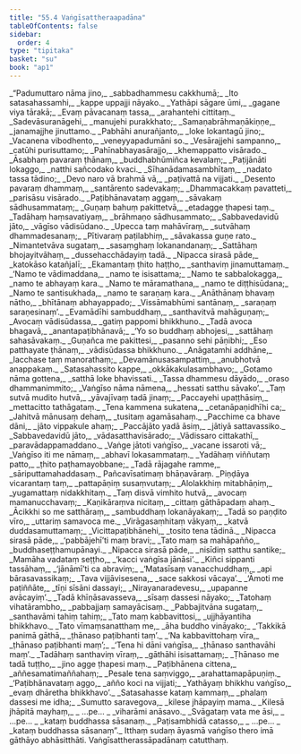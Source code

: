 ```yaml
---
title: "55.4 Vaṅgīsattheraapadāna"
tableOfContents: false
sidebar:
  order: 4
type: "tipitaka"
basket: "su"
book: "ap1"
---
```



<DynamicBreadcrumb />

<Division number="96" book="ap1" bookNo="20" page="436">

<Paragraph number="7435" type="verses" book="ap1">
_“Padumuttaro nāma jino,_  
_sabbadhammesu cakkhumā;_  
_Ito satasahassamhi,_  
_kappe uppajji nāyako._  

</Paragraph>

</Division>
<Division number="97" book="ap1" bookNo="20" page="437">

<Paragraph number="7436" type="verses" book="ap1">
_Yathāpi sāgare ūmi,_  
_gagane viya tārakā;_  
_Evaṃ pāvacanaṃ tassa,_  
_arahantehi cittitaṃ._  

</Paragraph>

</Division>
<Division number="98" book="ap1" bookNo="20" page="437">

<Paragraph number="7437" type="verses" book="ap1">
_Sadevāsuranāgehi,_  
_manujehi purakkhato;_  
_Samaṇabrāhmaṇākiṇṇe,_  
_janamajjhe jinuttamo._  

</Paragraph>

</Division>
<Division number="99" book="ap1" bookNo="20" page="437">

<Paragraph number="7438" type="verses" book="ap1">
_Pabhāhi anurañjanto,_  
_loke lokantagū jino;_  
_Vacanena vibodhento,_  
_veneyyapadumāni so._  

</Paragraph>

</Division>
<Division number="100" book="ap1" bookNo="20" page="437">

<Paragraph number="7439" type="verses" book="ap1">
_Vesārajjehi sampanno,_  
_catūhi purisuttamo;_  
_Pahīnabhayasārajjo,_  
_khemappatto visārado._  

</Paragraph>

</Division>
<Division number="101" book="ap1" bookNo="20" page="437">

<Paragraph number="7440" type="verses" book="ap1">
_Āsabhaṃ pavaraṃ ṭhānaṃ,_  
_buddhabhūmiñca kevalaṃ;_  
_Paṭijānāti lokaggo,_  
_natthi sañcodako kvaci._  

</Paragraph>

</Division>
<Division number="102" book="ap1" bookNo="20" page="437">

<Paragraph number="7441" type="verses" book="ap1">
_Sīhanādamasambhītaṃ,_  
_nadato tassa tādino;_  
_Devo naro vā brahmā vā,_  
_paṭivattā na vijjati._  

</Paragraph>

</Division>
<Division number="103" book="ap1" bookNo="20" page="437">

<Paragraph number="7442" type="verses" book="ap1">
_Desento pavaraṃ dhammaṃ,_  
_santārento sadevakaṃ;_  
_Dhammacakkaṃ pavatteti,_  
_parisāsu visārado._  

</Paragraph>

</Division>
<Division number="104" book="ap1" bookNo="20" page="437">

<Paragraph number="7443" type="verses" book="ap1">
_Paṭibhānavataṃ aggaṃ,_  
_sāvakaṃ sādhusammataṃ;_  
_Guṇaṃ bahuṃ pakittetvā,_  
_etadagge ṭhapesi taṃ._  

</Paragraph>

</Division>
<Division number="105" book="ap1" bookNo="20" page="437">

<Paragraph number="7444" type="verses" book="ap1">
_Tadāhaṃ haṃsavatiyaṃ,_  
_brāhmaṇo sādhusammato;_  
_Sabbavedavidū jāto,_  
_vāgīso vādisūdano._  

</Paragraph>

</Division>
<Division number="106" book="ap1" bookNo="20" page="437">

<Paragraph number="7445" type="verses" book="ap1">
_Upecca taṃ mahāvīraṃ,_  
_sutvāhaṃ dhammadesanaṃ;_  
_Pītivaraṃ paṭilabhiṃ,_  
_sāvakassa guṇe rato._  

</Paragraph>

</Division>
<Division number="107" book="ap1" bookNo="20" page="438">

<Paragraph number="7446" type="verses" book="ap1">
_Nimantetvāva sugataṃ,_  
_sasaṃghaṃ lokanandanaṃ;_  
_Sattāhaṃ bhojayitvāhaṃ,_  
_dussehacchādayiṃ tadā._  

</Paragraph>

</Division>
<Division number="108" book="ap1" bookNo="20" page="438">

<Paragraph number="7447" type="verses" book="ap1">
_Nipacca sirasā pāde,_  
_katokāso katañjalī;_  
_Ekamantaṃ ṭhito haṭṭho,_  
_santhaviṃ jinamuttamaṃ._  

</Paragraph>

</Division>
<Division number="109" book="ap1" bookNo="20" page="438">

<Paragraph number="7448" type="verses" book="ap1">
_‘Namo te vādimaddana,_  
_namo te isisattama;_  
_Namo te sabbalokagga,_  
_namo te abhayaṃ kara._  

</Paragraph>

</Division>
<Division number="110" book="ap1" bookNo="20" page="438">

<Paragraph number="7449" type="verses" book="ap1">
_Namo te māramathana,_  
_namo te diṭṭhisūdana;_  
_Namo te santisukhada,_  
_namo te saraṇaṃ kara._  

</Paragraph>

</Division>
<Division number="111" book="ap1" bookNo="20" page="438">

<Paragraph number="7450" type="verses" book="ap1">
_Anāthānaṃ bhavaṃ nātho,_  
_bhītānaṃ abhayappado;_  
_Vissāmabhūmi santānaṃ,_  
_saraṇaṃ saraṇesinaṃ’._  

</Paragraph>

</Division>
<Division number="112" book="ap1" bookNo="20" page="438">

<Paragraph number="7451" type="verses" book="ap1">
_Evamādīhi sambuddhaṃ,_  
_santhavitvā mahāguṇaṃ;_  
_Avocaṃ vādisūdassa,_  
_gatiṃ pappomi bhikkhuno._  

</Paragraph>

</Division>
<Division number="113" book="ap1" bookNo="20" page="438">

<Paragraph number="7452" type="verses" book="ap1">
_Tadā avoca bhagavā,_  
_anantapaṭibhānavā;_  
_‘Yo so buddhaṃ abhojesi,_  
_sattāhaṃ sahasāvakaṃ._  

</Paragraph>

</Division>
<Division number="114" book="ap1" bookNo="20" page="438">

<Paragraph number="7453" type="verses" book="ap1">
_Guṇañca me pakittesi,_  
_pasanno sehi pāṇibhi;_  
_Eso patthayate ṭhānaṃ,_  
_vādisūdassa bhikkhuno._  

</Paragraph>

</Division>
<Division number="115" book="ap1" bookNo="20" page="438">

<Paragraph number="7454" type="verses" book="ap1">
_Anāgatamhi addhāne,_  
_lacchase taṃ manorathaṃ;_  
_Devamānusasampattiṃ,_  
_anubhotvā anappakaṃ._  

</Paragraph>

</Division>
<Division number="116" book="ap1" bookNo="20" page="438">

<Paragraph number="7455" type="verses" book="ap1">
_Satasahassito kappe,_  
_okkākakulasambhavo;_  
_Gotamo nāma gottena,_  
_satthā loke bhavissati._  

</Paragraph>

</Division>
<Division number="117" book="ap1" bookNo="20" page="438">

<Paragraph number="7456" type="verses" book="ap1">
_Tassa dhammesu dāyādo,_  
_oraso dhammanimmito;_  
_Vaṅgīso nāma nāmena,_  
_hessati satthu sāvako’._  

</Paragraph>

</Division>
<Division number="118" book="ap1" bookNo="20" page="438">

<Paragraph number="7457" type="verses" book="ap1">
_Taṃ sutvā mudito hutvā,_  
_yāvajīvaṃ tadā jinaṃ;_  
_Paccayehi upaṭṭhāsiṃ,_  
_mettacitto tathāgataṃ._  

</Paragraph>

</Division>
<Division number="119" book="ap1" bookNo="20" page="439">

<Paragraph number="7458" type="verses" book="ap1">
_Tena kammena sukatena,_  
_cetanāpaṇidhīhi ca;_  
_Jahitvā mānusaṃ dehaṃ,_  
_tusitaṃ agamāsahaṃ._  

</Paragraph>

</Division>
<Division number="120" book="ap1" bookNo="20" page="439">

<Paragraph number="7459" type="verses" book="ap1">
_Pacchime ca bhave dāni,_  
_jāto vippakule ahaṃ;_  
_Paccājāto yadā āsiṃ,_  
_jātiyā sattavassiko._  

</Paragraph>

</Division>
<Division number="121" book="ap1" bookNo="20" page="439">

<Paragraph number="7460" type="verses" book="ap1">
_Sabbavedavidū jāto,_  
_vādasatthavisārado;_  
_Vādissaro cittakathī,_  
_paravādappamaddano._  

</Paragraph>

</Division>
<Division number="122" book="ap1" bookNo="20" page="439">

<Paragraph number="7461" type="verses" book="ap1">
_Vaṅge jātoti vaṅgīso,_  
_vacane issaroti vā;_  
_Vaṅgīso iti me nāmaṃ,_  
_abhavī lokasammataṃ._  

</Paragraph>

</Division>
<Division number="123" book="ap1" bookNo="20" page="439">

<Paragraph number="7462" type="verses" book="ap1">
_Yadāhaṃ viññutaṃ patto,_  
_ṭhito paṭhamayobbane;_  
_Tadā rājagahe ramme,_  
_sāriputtamahaddasaṃ._  


</Paragraph>
</Division>

<Paragraph number="7463" type="center" book="ap1">
Pañcavīsatimaṃ bhāṇavāraṃ.


</Paragraph>

<Division number="124" book="ap1" bookNo="20" page="439">

<Paragraph number="7464" type="verses" book="ap1">
_Piṇḍāya vicarantaṃ taṃ,_  
_pattapāṇiṃ susaṃvutaṃ;_  
_Alolakkhiṃ mitabhāṇiṃ,_  
_yugamattaṃ nidakkhitaṃ._  

</Paragraph>

</Division>
<Division number="125" book="ap1" bookNo="20" page="439">

<Paragraph number="7465" type="verses" book="ap1">
_Taṃ disvā vimhito hutvā,_  
_avocaṃ mamanucchavaṃ;_  
_Kaṇikāraṃva nicitaṃ,_  
_cittaṃ gāthāpadaṃ ahaṃ._  

</Paragraph>

</Division>
<Division number="126" book="ap1" bookNo="20" page="439">

<Paragraph number="7466" type="verses" book="ap1">
_Ācikkhi so me satthāraṃ,_  
_sambuddhaṃ lokanāyakaṃ;_  
_Tadā so paṇḍito vīro,_  
_uttariṃ samavoca me._  

</Paragraph>

</Division>
<Division number="127" book="ap1" bookNo="20" page="439">

<Paragraph number="7467" type="verses" book="ap1">
_Virāgasaṃhitaṃ vākyaṃ,_  
_katvā duddasamuttamaṃ;_  
_Vicittapaṭibhānehi,_  
_tosito tena tādinā._  

</Paragraph>

</Division>
<Division number="128" book="ap1" bookNo="20" page="439">

<Paragraph number="7468" type="verses" book="ap1">
_Nipacca sirasā pāde,_  
_‘pabbājehī’ti maṃ bravi;_  
_Tato maṃ sa mahāpañño,_  
_buddhaseṭṭhamupānayi._  

</Paragraph>

</Division>
<Division number="129" book="ap1" bookNo="20" page="439">

<Paragraph number="7469" type="verses" book="ap1">
_Nipacca sirasā pāde,_  
_nisīdiṃ satthu santike;_  
_Mamāha vadataṃ seṭṭho,_  
_‘kacci vaṅgīsa jānāsi’._  

</Paragraph>

</Division>
<Division number="130" book="ap1" bookNo="20" page="439">

<Paragraph number="7470" type="verses" book="ap1">
_Kiñci sippanti tassāhaṃ,_  
_‘jānāmī’ti ca abraviṃ;_  
_‘Matasīsaṃ vanacchuddhaṃ,_  
_api bārasavassikaṃ;_  
_Tava vijjāvisesena,_  
_sace sakkosi vācaya’._  

</Paragraph>

</Division>
<Division number="131" book="ap1" bookNo="20" page="440">

<Paragraph number="7471" type="verses" book="ap1">
_‘Āmoti me paṭiññāte,_  
_tīṇi sīsāni dassayi;_  
_Nirayanaradevesu,_  
_upapanne avācayiṃ’._  

</Paragraph>

</Division>
<Division number="132" book="ap1" bookNo="20" page="440">

<Paragraph number="7472" type="verses" book="ap1">
_Tadā khīṇāsavasseva,_  
_sīsaṃ dassesi nāyako;_  
_Tatohaṃ vihatārambho,_  
_pabbajjaṃ samayācisaṃ._  

</Paragraph>

</Division>
<Division number="133" book="ap1" bookNo="20" page="440">

<Paragraph number="7473" type="verses" book="ap1">
_Pabbajitvāna sugataṃ,_  
_santhavāmi tahiṃ tahiṃ;_  
_Tato maṃ kabbavittosi,_  
_ujjhāyantiha bhikkhavo._  

</Paragraph>

</Division>
<Division number="134" book="ap1" bookNo="20" page="440">

<Paragraph number="7474" type="verses" book="ap1">
_Tato vīmaṃsanatthaṃ me,_  
_āha buddho vināyako;_  
_‘Takkikā panimā gāthā,_  
_ṭhānaso paṭibhanti taṃ’._  

</Paragraph>

</Division>
<Division number="135" book="ap1" bookNo="20" page="440">

<Paragraph number="7475" type="verses" book="ap1">
_‘Na kabbavittohaṃ vīra,_  
_ṭhānaso paṭibhanti maṃ’;_  
_‘Tena hi dāni vaṅgīsa,_  
_ṭhānaso santhavāhi maṃ’._  

</Paragraph>

</Division>
<Division number="136" book="ap1" bookNo="20" page="440">

<Paragraph number="7476" type="verses" book="ap1">
_Tadāhaṃ santhaviṃ vīraṃ,_  
_gāthāhi isisattamaṃ;_  
_Ṭhānaso me tadā tuṭṭho,_  
_jino agge ṭhapesi maṃ._  

</Paragraph>

</Division>
<Division number="137" book="ap1" bookNo="20" page="440">

<Paragraph number="7477" type="verses" book="ap1">
_Paṭibhānena cittena,_  
_aññesamatimaññahaṃ;_  
_Pesale tena saṃviggo,_  
_arahattamapāpuṇiṃ._  

</Paragraph>

</Division>
<Division number="138" book="ap1" bookNo="20" page="440">

<Paragraph number="7478" type="verses" book="ap1">
_‘Paṭibhānavataṃ aggo,_  
_añño koci na vijjati;_  
_Yathāyaṃ bhikkhu vaṅgīso,_  
_evaṃ dhāretha bhikkhavo’._  

</Paragraph>

</Division>
<Division number="139" book="ap1" bookNo="20" page="440">

<Paragraph number="7479" type="verses" book="ap1">
_Satasahasse kataṃ kammaṃ,_  
_phalaṃ dassesi me idha;_  
_Sumutto saravegova,_  
_kilese jhāpayiṃ mama._  

</Paragraph>

</Division>
<Division number="140" book="ap1" bookNo="20" page="440">

<Paragraph number="7480" type="verses" book="ap1">
_Kilesā jhāpitā mayhaṃ,_  
_ …pe… _  
_viharāmi anāsavo._  

</Paragraph>

</Division>
<Division number="141" book="ap1" bookNo="20" page="440">

<Paragraph number="7481" type="verses" book="ap1">
_Svāgataṃ vata me āsi,_  
_ …pe… _  
_kataṃ buddhassa sāsanaṃ._  

</Paragraph>

</Division>
<Division number="142" book="ap1" bookNo="20" page="440">

<Paragraph number="7482" type="verses" book="ap1">
_Paṭisambhidā catasso,_  
_ …pe… _  
_kataṃ buddhassa sāsanaṃ”._  

</Paragraph>

<Paragraph number="7483" book="ap1">
Itthaṃ sudaṃ āyasmā vaṅgīso thero imā gāthāyo abhāsitthāti.

</Paragraph>
</Division>

<Paragraph number="7484" type="center" book="ap1">
Vaṅgīsattherassāpadānaṃ catutthaṃ.
</Paragraph>